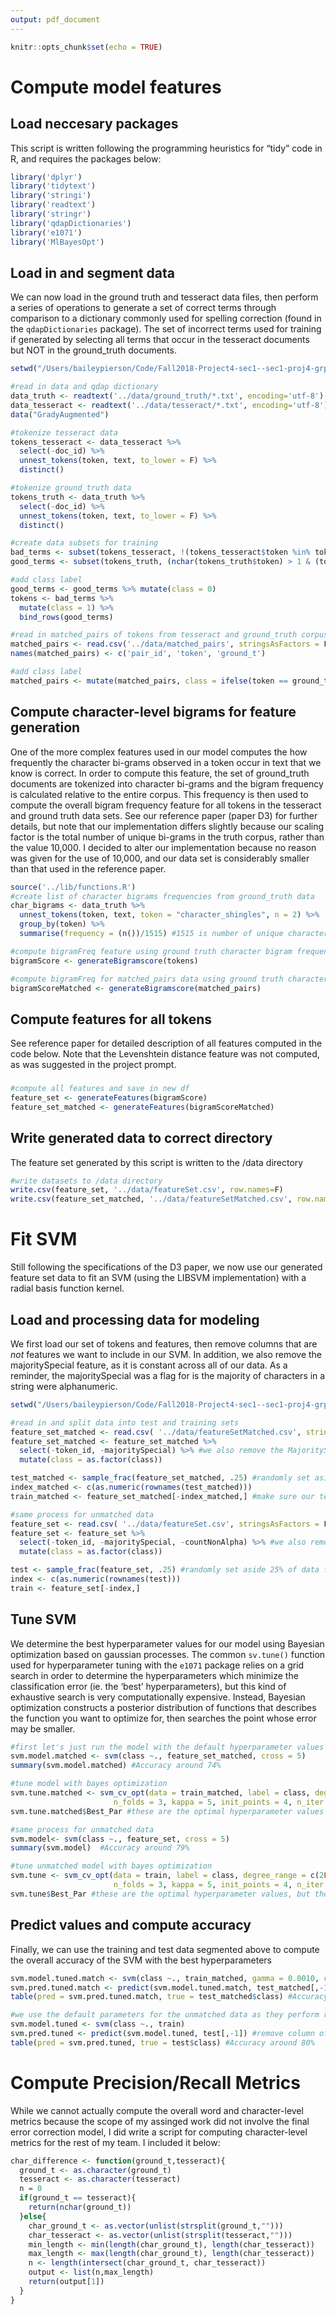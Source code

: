 ```yaml
---
output: pdf_document
---
```


```r
knitr::opts_chunk$set(echo = TRUE)
```
# Compute model features

## Load neccesary packages
This script is written following the programming heuristics for "tidy" code in R, and requires the packages below:

```r
library('dplyr')
library('tidytext')
library('stringi')
library('readtext')
library('stringr')
library('qdapDictionaries')
library('e1071')
library('MlBayesOpt')
```

## Load in and segment data

We can now load in the ground truth and tesseract data files, then perform a series of operations to generate a set of correct terms through comparison to a dictionary commonly used for spelling correction (found in the `qdapDictionaries` package). The set of incorrect terms used for training if generated by selecting all terms that occur in the tesseract documents but NOT in the ground_truth documents.

```r
setwd("/Users/baileypierson/Code/Fall2018-Project4-sec1--sec1-proj4-grp3/doc")

#read in data and qdap dictionary
data_truth <- readtext('../data/ground_truth/*.txt', encoding='utf-8')
data_tesseract <- readtext('../data/tesseract/*.txt', encoding='utf-8')
data("GradyAugmented")

#tokenize tesseract data
tokens_tesseract <- data_tesseract %>%
  select(-doc_id) %>%
  unnest_tokens(token, text, to_lower = F) %>%
  distinct()

#tokenize ground_truth data
tokens_truth <- data_truth %>%
  select(-doc_id) %>%
  unnest_tokens(token, text, to_lower = F) %>%
  distinct()

#create data subsets for training 
bad_terms <- subset(tokens_tesseract, !(tokens_tesseract$token %in% tokens_truth))
good_terms <- subset(tokens_truth, (nchar(tokens_truth$token) > 1 & (tokens_truth$token %in% GradyAugmented)))

#add class label
good_terms <- good_terms %>% mutate(class = 0)
tokens <- bad_terms %>%
  mutate(class = 1) %>%
  bind_rows(good_terms)

#read in matched_pairs of tokens from tesseract and ground_truth corpus
matched_pairs <- read.csv('../data/matched_pairs', stringsAsFactors = F)
names(matched_pairs) <- c('pair_id', 'token', 'ground_t')

#add class label
matched_pairs <- mutate(matched_pairs, class = ifelse(token == ground_t, 0, 1))
```

## Compute character-level bigrams for feature generation 
One of the more complex features used in our model computes the how frequently the character bi-grams observed in a token occur in text that we know is correct. In order to compute this feature, the set of ground_truth documents are tokenized into character bi-grams and the bigram frequency is calculated relative to the entire corpus. This frequency is then used to compute the overall bigram frequency feature for all tokens in the tesseract and ground truth data sets. See our reference paper (paper D3) for further details, but note that our implementation differs slightly because our scaling factor is the total number of unique bi-grams in the truth corpus, rather than the value 10,000. I decided to alter our implementation because no reason was given for the use of 10,000, and our data set is considerably smaller than that used in the reference paper.

```r
source('../lib/functions.R')
#create list of character bigrams frequencies from ground_truth data
char_bigrams <- data_truth %>%
  unnest_tokens(token, text, token = "character_shingles", n = 2) %>%
  group_by(token) %>%
  summarise(frequency = (n())/1515) #1515 is number of unique character bigrams in ground_truth corpus

#compute bigramFreq feature using ground truth character bigram frequency
bigramScore <- generateBigramscore(tokens)

#compute bigramFreq for matched_pairs data using ground truth character bigram frequency
bigramScoreMatched <- generateBigramscore(matched_pairs)
```

## Compute features for all tokens
See reference paper for detailed description of all features computed in the code below. Note that the Levenshtein distance feature was not computed, as was suggested in the project prompt.

### 
```r
#compute all features and save in new df
feature_set <- generateFeatures(bigramScore)
feature_set_matched <- generateFeatures(bigramScoreMatched)
```

## Write generated data to correct directory
The feature set generated by this script is written to the /data directory

```r
#write datasets to /data directory
write.csv(feature_set, '../data/featureSet.csv', row.names=F)
write.csv(feature_set_matched, '../data/featureSetMatched.csv', row.names=F)
```

# Fit SVM

Still following the specifications of the D3 paper, we now use our generated feature set data to fit an SVM (using the LIBSVM implementation) with a radial basis function kernel.

## Load and processing data for modeling
We first load our set of tokens and features, then remove columns that are *not* features we want to include in our SVM. In addition, we also remove the majoritySpecial feature, as it is constant across all of our data. As a reminder, the majoritySpecial was a flag for is the majority of characters in a string were alphanumeric.

```r
setwd("/Users/baileypierson/Code/Fall2018-Project4-sec1--sec1-proj4-grp3/doc")

#read in and split data into test and training sets
feature_set_matched <- read.csv( '../data/featureSetMatched.csv', stringsAsFactors = F)
feature_set_matched <- feature_set_matched %>%
  select(-token_id, -majoritySpecial) %>% #we also remove the MajoritySpecial feature because it is constant (ie. 0 for all tokens)
  mutate(class = as.factor(class))

test_matched <- sample_frac(feature_set_matched, .25) #randomly set aside 25% of data for testing
index_matched <- c(as.numeric(rownames(test_matched)))
train_matched <- feature_set_matched[-index_matched,] #make sure our testing data is not in our training set

#same process for unmatched data
feature_set <- read.csv( '../data/featureSet.csv', stringsAsFactors = F)
feature_set <- feature_set %>%
  select(-token_id, -majoritySpecial, -countNonAlpha) %>% #we also remove the MajoritySpecial feature because it is constant (ie. 0 for all tokens), and countNonAlpha as it contains infty values
  mutate(class = as.factor(class))

test <- sample_frac(feature_set, .25) #randomly set aside 25% of data for testing
index <- c(as.numeric(rownames(test)))
train <- feature_set[-index,]
```

## Tune SVM
We determine the best hyperparameter values for our model using Bayesian optimization based on gaussian processes. The common `sv.tune()` function used for hyperparameter tuning with the `e1071` package relies on a grid search in order to determine the hyperparameters which minimize the classification error (ie. the 'best' hyperparameters), but this kind of exhaustive search is very computationally expensive. Instead, Bayesian optimization constructs a posterior distribution of functions that describes the function you want to optimize for, then searches the point whose error may be smaller.

```r
#first let's just run the model with the default hyperparameter values and cross folding for accuracy measures
svm.model.matched <- svm(class ~., feature_set_matched, cross = 5)
summary(svm.model.matched) #Accuracy around 74%

#tune model with bayes optimization
svm.tune.matched <- svm_cv_opt(data = train_matched, label = class, degree_range = c(2L, 4L), 
                       n_folds = 3, kappa = 5, init_points = 4, n_iter = 5)
svm.tune.matched$Best_Par #these are the optimal hyperparameter values

#same process for unmatched data
svm.model<- svm(class ~., feature_set, cross = 5)
summary(svm.model)  #Accuracy around 79%

#tune unmatched model with bayes optimization
svm.tune <- svm_cv_opt(data = train, label = class, degree_range = c(2L, 4L), 
                       n_folds = 3, kappa = 5, init_points = 4, n_iter = 5)
svm.tune$Best_Par #these are the optimal hyperparameter values, but they dont seem to give much of an accuracy improvement
```

## Predict values and compute accuracy
Finally, we can use the training and test data segmented above to compute the overall accuracy of the SVM with the best hyperparameters
```r
svm.model.tuned.match <- svm(class ~., train_matched, gamma = 0.0010, cost = 5.4611) 
svm.pred.tuned.match <- predict(svm.model.tuned.match, test_matched[,-1]) #remove column of class labels
table(pred = svm.pred.tuned.match, true = test_matched$class) #Accuracy around 77%, an improvement!

#we use the default parameters for the unmatched data as they perform roughly the same (and are close in value), to the tuned parameters
svm.model.tuned <- svm(class ~., train) 
svm.pred.tuned <- predict(svm.model.tuned, test[,-1]) #remove column of class labels
table(pred = svm.pred.tuned, true = test$class) #Accuracy around 80%
```

# Compute Precision/Recall Metrics
While we cannot actually compute the overall word and character-level metrics because the scope of my assinged work did not involve the final error correction model, I did write a script for computing character-level metrics for the rest of my team. I included it below:

```r
char_difference <- function(ground_t,tesseract){
  ground_t <- as.character(ground_t)
  tesseract <- as.character(tesseract)
  n = 0
  if(ground_t == tesseract){
    return(nchar(ground_t))
  }else{
    char_ground_t <- as.vector(unlist(strsplit(ground_t,"")))
    char_tesseract <- as.vector(unlist(strsplit(tesseract,"")))
    min_length <- min(length(char_ground_t), length(char_tesseract))
    max_length <- max(length(char_ground_t), length(char_tesseract))
    n <- length(intersect(char_ground_t, char_tesseract))
    output <- list(n,max_length)
    return(output[1])
  }  
}
```
